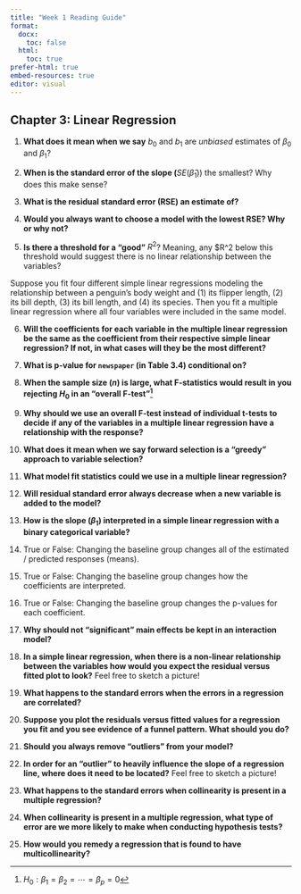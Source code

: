 ```yaml
---
title: "Week 1 Reading Guide"
format:
  docx:
    toc: false
  html:
    toc: true
prefer-html: true
embed-resources: true
editor: visual
---
```


## Chapter 3: Linear Regression

1.  **What does it mean when we say** $b_0$ and $b_1$ are *unbiased* estimates of $\beta_0$ and $\beta_1$?

2.  **When is the standard error of the slope (**$SE(\hat{\beta}_1)$) the smallest? Why does this make sense?

3.  **What is the residual standard error (RSE) an estimate of?**

4.  **Would you always want to choose a model with the lowest RSE? Why or why not?**

5.  **Is there a threshold for a "good"** $R^2$? Meaning, any \$R\^2 below this threshold would suggest there is no linear relationship between the variables?

Suppose you fit four different simple linear regressions modeling the relationship between a penguin's body weight and (1) its flipper length, (2) its bill depth, (3) its bill length, and (4) its species. Then you fit a multiple linear regression where all four variables were included in the same model.

6.  **Will the coefficients for each variable in the multiple linear regression be the same as the coefficient from their respective simple linear regression? If not, in what cases will they be the most different?**

7. **What is p-value for `newspaper` (in Table 3.4) conditional on?**

8. **When the sample size ($n$) is large, what F-statistics would result in you rejecting $H_0$ in an "overall F-test"^[$H_0: \beta_1 = \beta_2 = \cdots = \beta_p = 0$]**

9. **Why should we use an overall F-test instead of individual t-tests to decide if any of the variables in a multiple linear regression have a relationship with the response?**

10. **What does it mean when we say forward selection is a "greedy" approach to variable selection?** 

11. **What model fit statistics could we use in a multiple linear regression?**

12. **Will residual standard error always decrease when a new variable is added to the model?**

13. **How is the slope ($\beta_1$) interpreted in a simple linear regression with a binary categorical variable?**

14. True or False: Changing the baseline group changes all of the estimated / predicted responses (means). 

15. True or False: Changing the baseline group changes how the coefficients are interpreted. 

16. True or False: Changing the baseline group changes the p-values for each coefficient. 

17. **Why should not "significant" main effects be kept in an interaction model?**

18. **In a simple linear regression, when there is a non-linear relationship between the variables how would you expect the residual versus fitted plot to look?** Feel free to sketch a picture!

19. **What happens to the standard errors when the errors in a regression are correlated?**

20. **Suppose you plot the residuals versus fitted values for a regression you fit and you see evidence of a funnel pattern. What should you do?**

21. **Should you always remove "outliers" from your model?**

22. **In order for an "outlier" to heavily influence the slope of a regression line, where does it need to be located?** Feel free to sketch a picture! 

23. **What happens to the standard errors when collinearity is present in a multiple regression?**

24. **When collinearity is present in a multiple regression, what type of error are we more likely to make when conducting hypothesis tests?**

25. **How would you remedy a regression that is found to have multicollinearity?**
